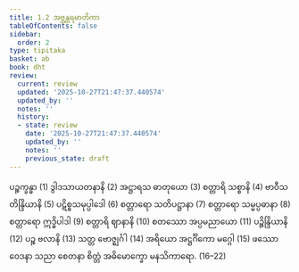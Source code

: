 ```yaml
---
title: 1.2 အဗ္ဘန္တရမာတိကာ
tableOfContents: false
sidebar:
  order: 2
type: tipitaka
basket: ab
book: dht
review:
  current: review
  updated: '2025-10-27T21:47:37.440574'
  updated_by: ''
  notes: ''
  history:
  - state: review
    date: '2025-10-27T21:47:37.440574'
    updated_by: ''
    notes: ''
    previous_state: draft
---
```



<ReviewStatus review={frontmatter.review} showDetails={true} />

<HypothesisAnnotation frontmatter={frontmatter} />

<DynamicBreadcrumb />

<Division number="2" book="dht" e="ch" v="31" p="1">

<Paragraph number="16" book="dht">
ပဉ္စက္ခန္ဓာ (1)
</Paragraph>

<Paragraph number="17" book="dht">
ဒွါဒသာယတနာနိ (2)
</Paragraph>

<Paragraph number="18" book="dht">
အဋ္ဌာရသ ဓာတုယော (3)
</Paragraph>

<Paragraph number="19" book="dht">
စတ္တာရိ သစ္စာနိ (4)
</Paragraph>

<Paragraph number="20" book="dht">
ဗာဝီသတိန္ဒြိယာနိ (5)
</Paragraph>

<Paragraph number="21" book="dht">
ပဋိစ္စသမုပ္ပါဒေါ (6)
</Paragraph>

<Paragraph number="22" book="dht">
စတ္တာရော သတိပဋ္ဌာနာ (7)
</Paragraph>

<Paragraph number="23" book="dht">
စတ္တာရော သမ္မပ္ပဓာနာ (8)
</Paragraph>

<Paragraph number="24" book="dht">
စတ္တာရော ဣဒ္ဓိပါဒါ (9)
</Paragraph>

<Paragraph number="25" book="dht">
စတ္တာရိ ဈာနာနိ (10)
</Paragraph>

<Paragraph number="26" book="dht">
စတဿော အပ္ပမညာယော (11)
</Paragraph>

<Paragraph number="27" book="dht">
ပဉ္စိန္ဒြိယာနိ (12)
</Paragraph>

<Paragraph number="28" book="dht">
ပဉ္စ ဗလာနိ (13)
</Paragraph>

<Paragraph number="29" book="dht">
သတ္တ ဗောဇ္ဈင်္ဂါ (14)
</Paragraph>

<Paragraph number="30" book="dht">
အရိယော အဋ္ဌင်္ဂိကော မဂ္ဂေါ (15)
</Paragraph>

<Paragraph number="31" book="dht">
ဖဿော ဝေဒနာ သညာ စေတနာ စိတ္တံ အဓိမောက္ခော မနသိကာရော. (16–22)
</Paragraph>
</Division>